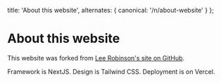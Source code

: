 
  title: 'About this website',
  alternates: {
    canonical: '/n/about-website'
  }
};

# About this website

<AnimatedName />

This website was forked from [Lee Robinson's site on GitHub](https://github.com/leerob/site). 

Framework is NextJS. Design is Tailwind CSS. Deployment is on Vercel.